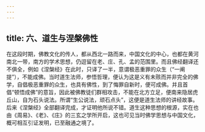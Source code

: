 ```yaml
---
---
---
```

title: 六、道生与涅槃佛性
---




在这段时期，佛教文化的传人，都从西北一路而来，中国文化的中心，也都在黄河南北一带，南方的学术思想，仍逗留在老、庄、孔、孟的范围里。而且佛经翻译还不俱全，例如《涅槃经》在此时，只译了一半，意谓极恶重罪的众生（“一阐提”），不能成佛。当时道生法师，参悟哲理，便认为这是义有未赅而并非完全的佛学，自倡极恶重罪的众生，也具有佛性，到了悔罪自新时，便可成佛。并且首倡“顿悟成佛”的意旨，因此被佛教徒们群相攻击，不能在北方立足，便南来隐居虎丘山，自为石头说法。所谓“生公说法，顽石点头”，这便是道生法师的讲经故事。后来《涅槃经》全部翻译完成，才证明他所说不错。道生这种思想的根源，实在也由《周易》、《老》、《庄》的三玄之学所开启，这也可见当时佛学思想与中国文化，概可相互引证发明，已至融通之境了。